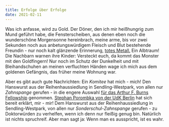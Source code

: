 ```yaml
---
title: Erfolge über Erfolge
date: 2021-02-11
---
```

Was ich anfasse, wird zu Gold. Der Döner, den ich mir heißhungrig zum Mund geführt habe, die Fensterscheiben, aus denen eben noch die wunderschöne Morgensonne hereinbrach, meine arme, bis vor zwei Sekunden noch aus anbetungswürdigem Fleisch und Blut bestehende Freundin - nur noch kalt glänzende Erinnerung, [totes Metall.](https://open.spotify.com/track/2hdNya0b6Cc2YJ8IyaQIWp&si=e1a4089aace54261) Ein Albtraum! Die Nachbarn warnen ihre Kinder: Versteckt euch, da kommt das Monster mit den Goldfingern! Nur noch im Schutz der Dunkelheit und mit Bleihandschuhen an meinen verfluchten Händen wage ich mich aus dem goldenen Gefängnis, das früher meine Wohnung war. 

Aber es gibt auch gute Nachrichten: Ein *Komitee* hat mich - mich! Den Hanswurst aus der Reihenhaussiedlung in Sendling-Westpark, von allen nur *Zahnspange* gerufen - in die engere Auswahl [für das Arthur F. Burns Fellowship](https://www.ijp.org/stipendien/burns) genommen. [Stephan Porombka von der UdK Berlin](https://www.udk-berlin.de/personen/detailansicht/person/show/stephan-porombka/) hat sich bereit erklärt, mir - mir! Dem Hanswurst aus der Reihenhaussiedlung in Sendling-Westpark, von allen nur *Sonderschul-Zahnspange* gerufen - zu Doktorwürden zu verhelfen, wenn ich denn nur fleißig genug bin. Natürlich ist nichts spruchreif. Aber man sagt ja: Wenn man es ausspricht, ist es wahr.